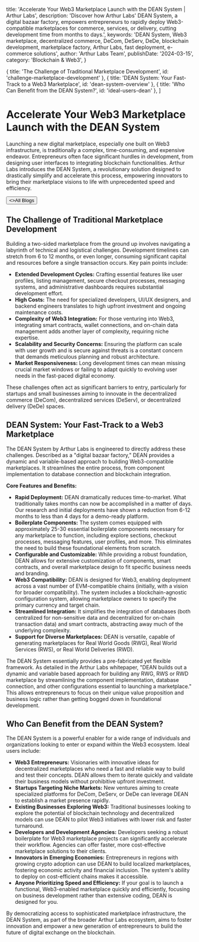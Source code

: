 
  title: 'Accelerate Your Web3 Marketplace Launch with the DEAN System | Arthur Labs',
  description: 'Discover how Arthur Labs\' DEAN System, a digital bazaar factory, empowers entrepreneurs to rapidly deploy Web3-compatible marketplaces for commerce, services, or delivery, cutting development time from months to days.',
  keywords: 'DEAN System, Web3 marketplace, decentralized commerce, DeCom, DeServ, DeDe, blockchain development, marketplace factory, Arthur Labs, fast deployment, e-commerce solutions',
  author: 'Arthur Labs Team',
  publishDate: '2024-03-15',
  category: 'Blockchain & Web3',
}

  { title: 'The Challenge of Traditional Marketplace Development', id: 'challenge-marketplace-development' },
  { title: 'DEAN System: Your Fast-Track to a Web3 Marketplace', id: 'dean-system-overview' },
  { title: 'Who Can Benefit from the DEAN System?', id: 'ideal-users-dean' },
]

<HeroPattern />

# Accelerate Your Web3 Marketplace Launch with the DEAN System

<p className="lead-paragraph text-lg text-gray-700 dark:text-gray-300 mb-6">
Launching a new digital marketplace, especially one built on Web3 infrastructure, is traditionally a complex, time-consuming, and expensive endeavor. Entrepreneurs often face significant hurdles in development, from designing user interfaces to integrating blockchain functionalities. Arthur Labs introduces the DEAN System, a revolutionary solution designed to drastically simplify and accelerate this process, empowering innovators to bring their marketplace visions to life with unprecedented speed and efficiency.
</p>

<div className="not-prose mt-6 mb-16 flex gap-3">
  <Button href="/blogs" arrow="left">
    <>All Blogs</>
  </Button>
</div>

<h2 id="challenge-marketplace-development">The Challenge of Traditional Marketplace Development</h2>

Building a two-sided marketplace from the ground up involves navigating a labyrinth of technical and logistical challenges. Development timelines can stretch from 6 to 12 months, or even longer, consuming significant capital and resources before a single transaction occurs. Key pain points include:

*   **Extended Development Cycles:** Crafting essential features like user profiles, listing management, secure checkout processes, messaging systems, and administrative dashboards requires substantial development effort.
*   **High Costs:** The need for specialized developers, UI/UX designers, and backend engineers translates to high upfront investment and ongoing maintenance costs.
*   **Complexity of Web3 Integration:** For those venturing into Web3, integrating smart contracts, wallet connections, and on-chain data management adds another layer of complexity, requiring niche expertise.
*   **Scalability and Security Concerns:** Ensuring the platform can scale with user growth and is secure against threats is a constant concern that demands meticulous planning and robust architecture.
*   **Market Responsiveness:** Long development times can mean missing crucial market windows or failing to adapt quickly to evolving user needs in the fast-paced digital economy.

These challenges often act as significant barriers to entry, particularly for startups and small businesses aiming to innovate in the decentralized commerce (DeCom), decentralized services (DeServ), or decentralized delivery (DeDe) spaces.

<h2 id="dean-system-overview">DEAN System: Your Fast-Track to a Web3 Marketplace</h2>

The DEAN System by Arthur Labs is engineered to directly address these challenges. Described as a "digital bazaar factory," DEAN provides a dynamic and variable-based approach to building Web3-compatible marketplaces. It streamlines the entire process, from component implementation to database connection and blockchain integration.

**Core Features and Benefits:**

*   **Rapid Deployment:** DEAN dramatically reduces time-to-market. What traditionally takes months can now be accomplished in a matter of days. Our research and initial deployments have shown a reduction from 6-12 months to less than 4 days for a demo-ready platform.
*   **Boilerplate Components:** The system comes equipped with approximately 25-30 essential boilerplate components necessary for any marketplace to function, including explore sections, checkout processes, messaging features, user profiles, and more. This eliminates the need to build these foundational elements from scratch.
*   **Configurable and Customizable:** While providing a robust foundation, DEAN allows for extensive customization of components, smart contracts, and overall marketplace design to fit specific business needs and branding.
*   **Web3 Compatibility:** DEAN is designed for Web3, enabling deployment across a vast number of EVM-compatible chains (initially, with a vision for broader compatibility). The system includes a blockchain-agnostic configuration system, allowing marketplace owners to specify the primary currency and target chain.
*   **Streamlined Integration:** It simplifies the integration of databases (both centralized for non-sensitive data and decentralized for on-chain transaction data) and smart contracts, abstracting away much of the underlying complexity.
*   **Support for Diverse Marketplaces:** DEAN is versatile, capable of generating marketplaces for Real World Goods (RWG), Real World Services (RWS), or Real World Deliveries (RWD).

The DEAN System essentially provides a pre-fabricated yet flexible framework. As detailed in the Arthur Labs whitepaper, "DEAN builds out a dynamic and variable based approach for building any RWG, RWS or RWD marketplace by streamlining the component implementation, database connection, and other configurations essential to launching a marketplace." This allows entrepreneurs to focus on their unique value proposition and business logic rather than getting bogged down in foundational development.

<h2 id="ideal-users-dean">Who Can Benefit from the DEAN System?</h2>

The DEAN System is a powerful enabler for a wide range of individuals and organizations looking to enter or expand within the Web3 ecosystem. Ideal users include:

*   **Web3 Entrepreneurs:** Visionaries with innovative ideas for decentralized marketplaces who need a fast and reliable way to build and test their concepts. DEAN allows them to iterate quickly and validate their business models without prohibitive upfront investment.
*   **Startups Targeting Niche Markets:** New ventures aiming to create specialized platforms for DeCom, DeServ, or DeDe can leverage DEAN to establish a market presence rapidly.
*   **Existing Businesses Exploring Web3:** Traditional businesses looking to explore the potential of blockchain technology and decentralized models can use DEAN to pilot Web3 initiatives with lower risk and faster turnaround.
*   **Developers and Development Agencies:** Developers seeking a robust boilerplate for Web3 marketplace projects can significantly accelerate their workflow. Agencies can offer faster, more cost-effective marketplace solutions to their clients.
*   **Innovators in Emerging Economies:** Entrepreneurs in regions with growing crypto adoption can use DEAN to build localized marketplaces, fostering economic activity and financial inclusion. The system's ability to deploy on cost-efficient chains makes it accessible.
*   **Anyone Prioritizing Speed and Efficiency:** If your goal is to launch a functional, Web3-enabled marketplace quickly and efficiently, focusing on business development rather than extensive coding, DEAN is designed for you.

By democratizing access to sophisticated marketplace infrastructure, the DEAN System, as part of the broader Arthur Labs ecosystem, aims to foster innovation and empower a new generation of entrepreneurs to build the future of digital exchange on the blockchain.

<div className="mt-16">
  <Socials />
</div>
